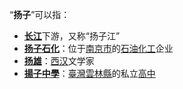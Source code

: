 “'''扬子'''”可以指：
*'''[[长江|长江]]'''下游，又称“扬子江”
*'''[[扬子石化|扬子石化]]'''：位于[[南京市|南京市]]的[[石油化工|石油化工]]企业
*'''[[扬雄|扬雄]]'''：[[西汉|西汉]]文学家
*'''[[揚子學校財團法人雲林縣揚子高級中等學校|揚子中學]]'''：[[臺灣|臺灣]][[雲林縣|雲林縣]]的私立[[高中|高中]]
{{disambig|扬|Cat=二字消歧义}}